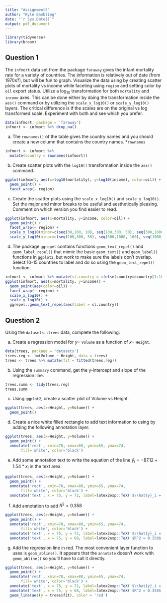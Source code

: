 ---
title: "Assignment5"
author: "Kyle Bambling"
date: "`r Sys.Date()`"
output: pdf_document
---

```{r setup, include=FALSE}
library(tidyverse)
library(broom)
```

## Question 1

The `infmort` data set from the package `faraway` gives the infant mortality
rate for a variety of countries. The information is relatively out of date
(from 1970s?), but will be fun to graph. Visualize the data using by creating
scatter plots of mortality vs income while faceting using `region` and setting
color by `oil` export status. Utilize a $\log_{10}$ transformation for both
`mortality` and `income` axes. This can be done either by doing the
transformation inside the `aes()` command or by utilizing the `scale_x_log10()`
or `scale_y_log10()` layers. The critical difference is if the scales are on
the original vs log transformed scale. Experiment with both and see which you
prefer.
 
```{r}
data(infmort, package = 'faraway')
infmort <- infmort %>% drop_na()
```
 
 a) The `rownames()` of the table gives the country names and you should
create a new column that contains the country names. *`rownames`

```{r}
infmort <- infmort %>%
  mutate(country = rownames(infmort))
```

b) Create scatter plots with the `log10()` transformation inside the `aes()`
command.

```{r}
ggplot(infmort, aes(x=log10(mortality), y=log10(income), color=oil)) +
  geom_point() +
  facet_wrap(~ region)
```

c) Create the scatter plots using the `scale_x_log10()` and `scale_y_log10()`.
Set the major and minor breaks to be useful and aesthetically pleasing.
Comment on which version you find easier to read.

```{r}
ggplot(infmort, aes(x=mortality, y=income, color=oil)) +
  geom_point() +
  facet_wrap(~ region) +
  scale_x_log10(minor=c(seq(30,100, 10), seq(100,300, 50), seq(300,1000, 200))) +
  scale_y_log10(minor=c(seq(100,300, 50), seq(300,1000, 100), seq(1000,3000, 500)))
```

d) The package `ggrepel` contains functions `geom_text_repel()` and
`geom_label_repel()` that mimic the basic `geom_text()` and `geom_label()`
functions in `ggplot2`, but work to make sure the labels don't overlap.
Select 10-15 countries to label and do so using the `geom_text_repel()`
function.

```{r}
infmort <- infmort %>% mutate(sl.country = ifelse(country==country[1:10], country, NA))
ggplot(infmort, aes(x=mortality, y=income)) +
  geom_point(aes(color=oil)) +
  facet_wrap(~ region) +
  scale_x_log10() +
  scale_y_log10() +
  ggrepel::geom_text_repel(aes(label = sl.country))
```

## Question 2

Using the `datasets::trees` data, complete the following:

a) Create a regression model for $y=$ `Volume` as a function of $x=$ `Height`.

```{r}
data(trees, package = 'datasets')
trees.reg <- lm(Volume ~ Height, data = trees)
trees <- trees %>% mutate(fit = fitted(trees.reg))
```

b) Using the `summary` command, get the y-intercept and slope of the
regression line.

```{r}
trees.summ <- tidy(trees.reg)
trees.summ
```

c) Using `ggplot2`, create a scatter plot of Volume vs Height.

```{r}
ggplot(trees, aes(x=Height, y=Volume)) +
  geom_point()
```

d) Create a nice white filled rectangle to add text information to using by
adding the following annotation layer.

```{r}
ggplot(trees, aes(x=Height, y=Volume)) +
  geom_point() +
  annotate('rect', xmin=70, xmax=80, ymin=65, ymax=74,
       fill='white', color='black')
```

e) Add some annotation text to write the equation of the line
$\hat{y}_i = -87.12 + 1.54 * x_i$ in the text area.

```{r}
ggplot(trees, aes(x=Height, y=Volume)) +
  geom_point() +
  annotate('rect', xmin=70, xmax=80, ymin=65, ymax=74,
       fill='white', color='black') +
  annotate('text', x = 75, y = 72, label=latex2exp::TeX('$\\hat{y}_i = -87.12 + 1.54 * x_i$'))
```

f) Add annotation to add $R^2 = 0.358$

```{r}
ggplot(trees, aes(x=Height, y=Volume)) +
  geom_point() +
  annotate('rect', xmin=70, xmax=80, ymin=65, ymax=74,
       fill='white', color='black') +
  annotate('text', x = 75, y = 72, label=latex2exp::TeX('$\\hat{y}_i = -87.12 + 1.54 * x_i$')) +
  annotate('text', x = 75, y = 68, label=latex2exp::TeX('$R^2 = 0.358$'))
```

g) Add the regression line in red. The most convenient layer function to uses
is `geom_abline()`. It appears that the `annotate` doesn't work with
`geom_abline()` so you'll have to call it directly.

```{r}
ggplot(trees, aes(x=Height, y=Volume)) +
  geom_point() +
  annotate('rect', xmin=70, xmax=80, ymin=65, ymax=74,
       fill='white', color='black') +
  annotate('text', x = 75, y = 72, label=latex2exp::TeX('$\\hat{y}_i = -87.12 + 1.54 * x_i$')) +
  annotate('text', x = 75, y = 68, label=latex2exp::TeX('$R^2 = 0.358$')) +
  geom_line(aes(y = trees$fit), color = 'red')
```





